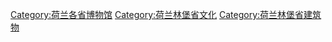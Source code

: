 [[Category:荷兰各省博物馆|Category:荷兰各省博物馆]]
[[Category:荷兰林堡省文化|Category:荷兰林堡省文化]]
[[Category:荷兰林堡省建筑物|Category:荷兰林堡省建筑物]]